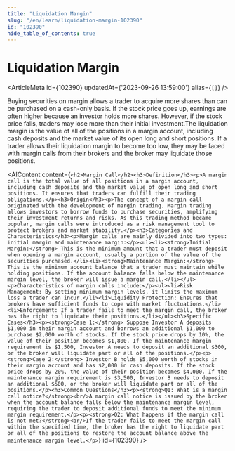 ```yaml
---
title: "Liquidation Margin"
slug: "/en/learn/liquidation-margin-102390"
id: "102390"
hide_table_of_contents: true
---
```



# Liquidation Margin

<ArticleMeta id={102390} updatedAt={'2023-09-26 13:59:00'} alias={`[]`} />
<div className='border-solid border-b border-t-0 my-4 border-[var(--ifm-color-gray-300)]' />

Buying securities on margin allows a trader to acquire more shares than can be purchased on a cash-only basis. If the stock price goes up, earnings are often higher because an investor holds more shares. However, if the stock price falls, traders may lose more than their initial investment.The liquidation margin is the value of all of the positions in a margin account, including cash deposits and the market value of its open long and short positions. If a trader allows their liquidation margin to become too low, they may be faced with margin calls from their brokers and the broker may liquidate those positions.

<AIContent content={`<h2>Margin Call</h2><h3>Definition</h3><p>A margin call is the total value of all positions in a margin account, including cash deposits and the market value of open long and short positions. It ensures that traders can fulfill their trading obligations.</p><h3>Origin</h3><p>The concept of a margin call originated with the development of margin trading. Margin trading allows investors to borrow funds to purchase securities, amplifying their investment returns and risks. As this trading method became popular, margin calls were introduced as a risk management tool to protect brokers and market stability.</p><h3>Categories and Characteristics</h3><p>Margin calls are mainly divided into two types: initial margin and maintenance margin:</p><ul><li><strong>Initial Margin:</strong> This is the minimum amount that a trader must deposit when opening a margin account, usually a portion of the value of the securities purchased.</li><li><strong>Maintenance Margin:</strong> This is the minimum account balance that a trader must maintain while holding positions. If the account balance falls below the maintenance margin level, the broker will issue a margin call.</li></ul><p>Characteristics of margin calls include:</p><ul><li>Risk Management: By setting minimum margin levels, it limits the maximum loss a trader can incur.</li><li>Liquidity Protection: Ensures that brokers have sufficient funds to cope with market fluctuations.</li><li>Enforcement: If a trader fails to meet the margin call, the broker has the right to liquidate their positions.</li></ul><h3>Specific Cases</h3><p><strong>Case 1:</strong> Suppose Investor A deposits $1,000 in their margin account and borrows an additional $1,000 to purchase $2,000 worth of stocks. If the stock price drops by 10%, the value of their position becomes $1,800. If the maintenance margin requirement is $1,500, Investor A needs to deposit an additional $300, or the broker will liquidate part or all of the positions.</p><p><strong>Case 2:</strong> Investor B holds $5,000 worth of stocks in their margin account and has $2,000 in cash deposits. If the stock price drops by 20%, the value of their position becomes $4,000. If the maintenance margin requirement is $3,500, Investor B needs to deposit an additional $500, or the broker will liquidate part or all of the positions.</p><h3>Common Questions</h3><p><strong>Q1: What is a margin call notice?</strong><br/>A margin call notice is issued by the broker when the account balance falls below the maintenance margin level, requiring the trader to deposit additional funds to meet the minimum margin requirement.</p><p><strong>Q2: What happens if the margin call is not met?</strong><br/>If the trader fails to meet the margin call within the specified time, the broker has the right to liquidate part or all of the positions to restore the account balance above the maintenance margin level.</p>`} id={102390} />
